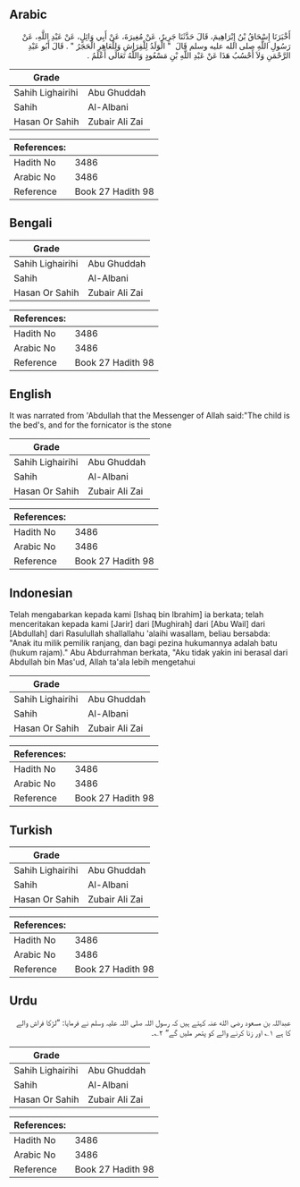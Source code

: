 ## Arabic


<div dir="rtl" lang="ar" style={{fontSize:'larger',backgroundColor:'#f8f9fa',padding:20}}>
أَخْبَرَنَا إِسْحَاقُ بْنُ إِبْرَاهِيمَ، قَالَ حَدَّثَنَا جَرِيرٌ، عَنْ مُغِيرَةَ، عَنْ أَبِي وَائِلٍ، عَنْ عَبْدِ اللَّهِ، عَنْ رَسُولِ اللَّهِ صلى الله عليه وسلم قَالَ ‏ "‏ الْوَلَدُ لِلْفِرَاشِ وَلِلْعَاهِرِ الْحَجَرُ ‏"‏ ‏.‏ قَالَ أَبُو عَبْدِ الرَّحْمَنِ وَلاَ أَحْسُبُ هَذَا عَنْ عَبْدِ اللَّهِ بْنِ مَسْعُودٍ وَاللَّهُ تَعَالَى أَعْلَمُ ‏.‏
</div>
<div style={{backgroundColor:'#f8f9fa',padding:20, marginBottom: 10}}><table> <thead> <tr> <th>Grade</th> <th></th> </tr> </thead> <tbody> <tr><td>Sahih Lighairihi</td><td>Abu Ghuddah</td></tr><tr><td>Sahih</td><td>Al-Albani</td></tr><tr><td>Hasan Or Sahih</td><td>Zubair Ali Zai</td></tr></tbody></table><table> <thead> <tr> <th>References:</th> <th></th> </tr> </thead> <tbody><tr><td>Hadith No</td><td>3486</td></tr><tr><td>Arabic No</td><td>3486</td></tr><tr><td>Reference</td><td>Book 27 Hadith 98</td></tr></tbody></table></div>

## Bengali


<div dir="ltr" lang="bn" style={{fontSize:'larger',backgroundColor:'#f8f9fa',padding:20}}>

</div>
<div style={{backgroundColor:'#f8f9fa',padding:20, marginBottom: 10}}><table> <thead> <tr> <th>Grade</th> <th></th> </tr> </thead> <tbody> <tr><td>Sahih Lighairihi</td><td>Abu Ghuddah</td></tr><tr><td>Sahih</td><td>Al-Albani</td></tr><tr><td>Hasan Or Sahih</td><td>Zubair Ali Zai</td></tr></tbody></table><table> <thead> <tr> <th>References:</th> <th></th> </tr> </thead> <tbody><tr><td>Hadith No</td><td>3486</td></tr><tr><td>Arabic No</td><td>3486</td></tr><tr><td>Reference</td><td>Book 27 Hadith 98</td></tr></tbody></table></div>

## English


<div dir="ltr" lang="en" style={{fontSize:'larger',backgroundColor:'#f8f9fa',padding:20}}>
It was narrated from 'Abdullah that the Messenger of Allah said:"The child is the bed's, and for the fornicator is the stone
</div>
<div style={{backgroundColor:'#f8f9fa',padding:20, marginBottom: 10}}><table> <thead> <tr> <th>Grade</th> <th></th> </tr> </thead> <tbody> <tr><td>Sahih Lighairihi</td><td>Abu Ghuddah</td></tr><tr><td>Sahih</td><td>Al-Albani</td></tr><tr><td>Hasan Or Sahih</td><td>Zubair Ali Zai</td></tr></tbody></table><table> <thead> <tr> <th>References:</th> <th></th> </tr> </thead> <tbody><tr><td>Hadith No</td><td>3486</td></tr><tr><td>Arabic No</td><td>3486</td></tr><tr><td>Reference</td><td>Book 27 Hadith 98</td></tr></tbody></table></div>

## Indonesian


<div dir="ltr" lang="id" style={{fontSize:'larger',backgroundColor:'#f8f9fa',padding:20}}>
Telah mengabarkan kepada kami [Ishaq bin Ibrahim] ia berkata; telah menceritakan kepada kami [Jarir] dari [Mughirah] dari [Abu Wail] dari [Abdullah] dari Rasulullah shallallahu 'alaihi wasallam, beliau bersabda: "Anak itu milik pemilik ranjang, dan bagi pezina hukumannya adalah batu (hukum rajam)." Abu Abdurrahman berkata, "Aku tidak yakin ini berasal dari Abdullah bin Mas'ud, Allah ta'ala lebih mengetahui
</div>
<div style={{backgroundColor:'#f8f9fa',padding:20, marginBottom: 10}}><table> <thead> <tr> <th>Grade</th> <th></th> </tr> </thead> <tbody> <tr><td>Sahih Lighairihi</td><td>Abu Ghuddah</td></tr><tr><td>Sahih</td><td>Al-Albani</td></tr><tr><td>Hasan Or Sahih</td><td>Zubair Ali Zai</td></tr></tbody></table><table> <thead> <tr> <th>References:</th> <th></th> </tr> </thead> <tbody><tr><td>Hadith No</td><td>3486</td></tr><tr><td>Arabic No</td><td>3486</td></tr><tr><td>Reference</td><td>Book 27 Hadith 98</td></tr></tbody></table></div>

## Turkish


<div dir="ltr" lang="tr" style={{fontSize:'larger',backgroundColor:'#f8f9fa',padding:20}}>

</div>
<div style={{backgroundColor:'#f8f9fa',padding:20, marginBottom: 10}}><table> <thead> <tr> <th>Grade</th> <th></th> </tr> </thead> <tbody> <tr><td>Sahih Lighairihi</td><td>Abu Ghuddah</td></tr><tr><td>Sahih</td><td>Al-Albani</td></tr><tr><td>Hasan Or Sahih</td><td>Zubair Ali Zai</td></tr></tbody></table><table> <thead> <tr> <th>References:</th> <th></th> </tr> </thead> <tbody><tr><td>Hadith No</td><td>3486</td></tr><tr><td>Arabic No</td><td>3486</td></tr><tr><td>Reference</td><td>Book 27 Hadith 98</td></tr></tbody></table></div>

## Urdu


<div dir="rtl" lang="ur" style={{fontSize:'larger',backgroundColor:'#f8f9fa',padding:20}}>
عبداللہ بن مسعود رضی الله عنہ کہتے ہیں کہ رسول اللہ صلی اللہ علیہ وسلم نے فرمایا: ”لڑکا فراش والے کا ہے ۱؎ اور زنا کرنے والے کو پتھر ملیں گے“ ۲؎۔
</div>
<div style={{backgroundColor:'#f8f9fa',padding:20, marginBottom: 10}}><table> <thead> <tr> <th>Grade</th> <th></th> </tr> </thead> <tbody> <tr><td>Sahih Lighairihi</td><td>Abu Ghuddah</td></tr><tr><td>Sahih</td><td>Al-Albani</td></tr><tr><td>Hasan Or Sahih</td><td>Zubair Ali Zai</td></tr></tbody></table><table> <thead> <tr> <th>References:</th> <th></th> </tr> </thead> <tbody><tr><td>Hadith No</td><td>3486</td></tr><tr><td>Arabic No</td><td>3486</td></tr><tr><td>Reference</td><td>Book 27 Hadith 98</td></tr></tbody></table></div>